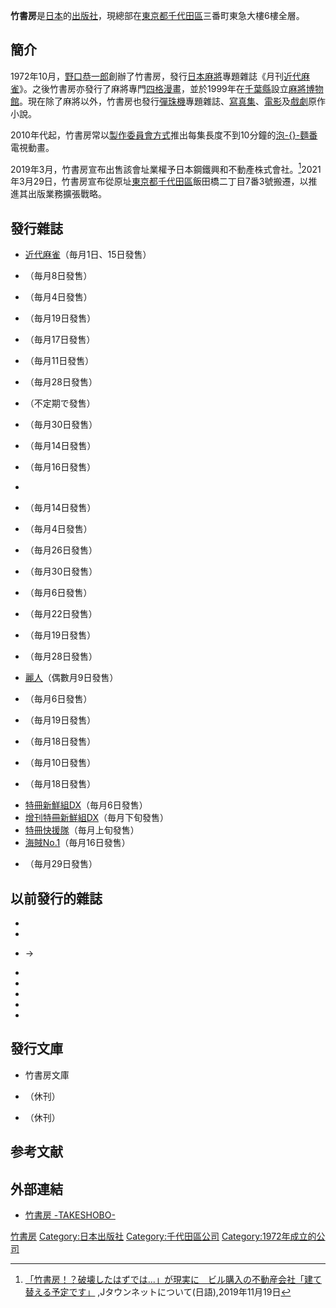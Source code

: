 {{Infobox Company 
|company_name=株式會社竹書房
|native_name={{lang|ja|株式会社竹書房}}
|company_logo= Takeshobo kanji.png
|company_type=[[股份有限公司|股份有限公司]]
|company_slogan=
| image = Takeshobo (2006.05).jpg
| image_size = 200px
| image_caption = 前竹書房會址（左邊是[[作品社|作品社]]，2005年6月拍攝）。<br/>該地業權現時由日鐵興和不動產持有。
|market_information=
|abbreviated_name=
|foundation=1972年10月
|location=[[東京都|東京都]][[千代田區|千代田區]]8番地1 三番町東急大樓6階<ref>[http://www.takeshobo.co.jp/information/act/1/val/556 本社移転のお知らせ],竹書房,2021年3月29日</ref>
|zip_code=102-0072
|area_served=
|telephone_no=
|key_people=創辦人 [[野口恭一郎|野口恭一郎]]<br/>[[执行董事|执行董事]] [[高橋一平|高橋一平]]<br/>[[代表董事|代表董事]] 後藤明信
|industry=[[出版業|出版業]]
|products=
|services=
|capital=7,360万円
|revenue=
|operating_income=
|profit=
|total_asset=
|net_asset=
|market_value=
|num_employees=150
|P/E ratio=
|earnings per share=
|Net asset value=
|accounting_period=7月
|parent=
|major_shareholder=
|divisions=
|subsid=
|homepage=http://www.takeshobo.co.jp/
|footnotes=
|width=}}
{{Japanese|japanese=竹書房|kana=たけしょぼう|romaji=Takeshobo}}

'''竹書房'''是[[日本|日本]]的[[出版社|出版社]]，現總部在[[東京都|東京都]][[千代田區|千代田區]]三番町東急大樓6樓全層。

== 簡介 ==
1972年10月，[[野口恭一郎|野口恭一郎]]創辦了竹書房，發行[[日本麻將|日本麻將]]專題雜誌《月刊[[近代麻雀|近代麻雀]]》。之後竹書房亦發行了麻將專門[[四格漫畫|四格漫畫]]，並於1999年在[[千葉縣|千葉縣]]設立[[麻將博物館|麻將博物館]]。現在除了麻將以外，竹書房也發行[[彈珠機|彈珠機]]專題雜誌、[[寫真集|寫真集]]、[[電影|電影]]及[[戲劇|戲劇]]原作小說。

2010年代起，竹書房常以[[製作委員會方式|製作委員會方式]]推出每集長度不到10分鐘的[[泡麵番|泡-{}-麵番]]電視動畫。

2019年3月，竹書房宣布出售該會址業權予日本鋼鐵興和不動產株式會社。<ref>[https://j-town.net/2019/11/19297886.html 「竹書房！？破壊したはずでは...」が現実に　ビル購入の不動産会社「建て替える予定です」] {{Wayback|url=https://j-town.net/2019/11/19297886.html |date=20211109184714 }},Jタウンネットについて(日語),2019年11月19日</ref>2021年3月29日，竹書房宣布從原址[[東京都|東京都]][[千代田區|千代田區]]飯田橋二丁目7番3號搬遷，以推進其出版業務擴張戰略。

== 發行雜誌 ==
* [[近代麻雀|近代麻雀]]（毎月1日、15日發售）
* {{lang|ja|近代麻雀オリジナル}}（毎月8日發售）
* {{lang|ja|まんがくらぶ}}（毎月4日發售）
* {{lang|ja|まんがくらぶオリジナル}}（毎月19日發售）
* {{lang|ja|まんがライフ}}（毎月17日發售）
* {{lang|ja|まんがライフオリジナル}}（毎月11日發售）
* {{lang|ja|まんがライフMOMO}}（毎月28日發售）
* {{lang|ja|まんがライフセレクション}}（不定期で發售）
* {{lang|ja|本当にあったゆかいな話}}（毎月30日發售）
* {{lang|ja|まんがズキュン! 本当にあった仰天スクープ}}（毎月14日發售）
* {{lang|ja|Mst 月刊メンズストリート}}（毎月16日發售）
* {{lang|ja|コミックマーブル}}
* {{lang|ja|Dokiッ!}}（毎月14日發售）
* {{lang|ja|ドキッ!SP}}（毎月4日發售）
* {{lang|ja|Namaikiッ!}}（毎月26日發售）
* {{lang|ja|ビタマン}}（毎月30日發售）
* {{lang|ja|ウーマン劇場}}（毎月6日發售）
* {{lang|ja|ご近所スキャンダル}}（毎月22日發售）
* {{lang|ja|恋愛天国パラダイス}}（毎月19日發售）
* {{lang|ja|愛の体験スペシャルDX}}（毎月28日發售）
* [[麗人|麗人]]（偶數月9日發售）
* {{lang|ja|漫画パチンコ777}}（毎月6日發售）
* {{lang|ja|スーパーパチスロ777}}（毎月19日發售）
* {{lang|ja|パチンコランド}}（毎月18日發售）
* {{lang|ja|パチスロランド}}（毎月10日發售）
* {{lang|ja|劇漫スペシャル}}（毎月18日發售）
* [[特冊新鮮組DX|特冊新鮮組DX]]（毎月6日發售）
* [[增刊特冊新鮮組DX|增刊特冊新鮮組DX]]（毎月下旬發售）
* [[特冊快援隊|特冊快援隊]]（毎月上旬發售）
* [[海賊No.1|海賊No.1]]（毎月16日發售）
* {{lang|ja|実話ドキュメント}}（毎月29日發售）

== 以前發行的雜誌 ==
* {{lang|ja|シンバッド}}
* {{lang|ja|ヤングクラブ}}
* {{lang|ja|月刊まんがパロ野球ニュース}}→{{lang|ja|月刊スポコミ}}
* {{lang|ja|コミックガンマ}}
* {{lang|ja|近代麻雀ギャンブルCOM}}
* {{lang|ja|芸能ニッポン}}
* {{lang|ja|パチンコ勝}}
* {{lang|ja|にゃお}}

== 發行文庫 ==
* 竹書房文庫
* {{lang|ja|ガンマ文庫}}（休刊）
* {{lang|ja|ゼータ文庫}}（休刊）

== 参考文献 ==
{{Reflist}}

== 外部連結 ==
* [http://www.takeshobo.co.jp/ 竹書房 -TAKESHOBO-] {{Wayback|url=http://www.takeshobo.co.jp/ |date=20070115142401 }} {{ja}}

{{DEFAULTSORT:Takeshobo}}
[[Category:竹書房|]]
[[Category:日本出版社|Category:日本出版社]]
[[Category:千代田區公司|Category:千代田區公司]]
[[Category:1972年成立的公司|Category:1972年成立的公司]]
